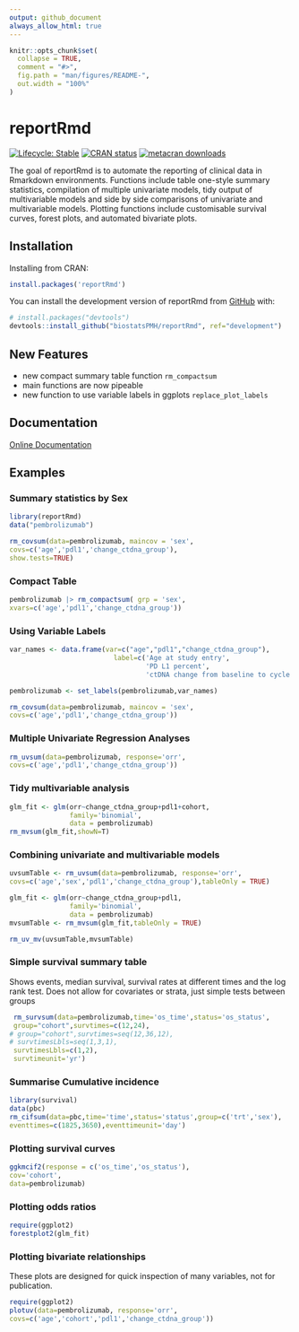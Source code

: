 ```yaml
---
output: github_document
always_allow_html: true
---
```


<!-- This file is used to create README.md
Note that the README.md document may need updating to change
'\<0.001' to '<0.001'. 
-->

```r
knitr::opts_chunk$set(
  collapse = TRUE,
  comment = "#>",
  fig.path = "man/figures/README-",
  out.width = "100%"
)

```

# reportRmd

<!-- badges: start -->
[![Lifecycle: Stable](https://img.shields.io/badge/lifecycle-stable-green.svg)](https://lifecycle.r-lib.org/articles/stages.html#stable)
[![CRAN status](https://www.r-pkg.org/badges/version/reportRmd)](https://CRAN.R-project.org/package=reportRmd)
[![metacran downloads](https://cranlogs.r-pkg.org/badges/grand-total/reportRmd)](https://cran.r-project.org/package=reportRmd)
<!-- badges: end -->

The goal of reportRmd is to automate the reporting of clinical data in Rmarkdown environments. Functions include table one-style summary statistics, compilation of multiple univariate models, tidy output of multivariable models and side by side comparisons of univariate and multivariable models. Plotting functions include customisable survival curves, forest plots, and automated bivariate plots.

## Installation

Installing from CRAN:
``` r
install.packages('reportRmd')
```

You can install the development version of reportRmd from [GitHub](https://github.com/) with:


``` r
# install.packages("devtools")
devtools::install_github("biostatsPMH/reportRmd", ref="development")
```

## New Features

- new compact summary table function `rm_compactsum`
- main functions are now pipeable
- new function to use variable labels in ggplots `replace_plot_labels`

## Documentation

[Online Documentation](https://biostatsPMH.github.io/reportRmd/)

## Examples

### Summary statistics by Sex

```r
library(reportRmd)
data("pembrolizumab")

rm_covsum(data=pembrolizumab, maincov = 'sex',
covs=c('age','pdl1','change_ctdna_group'),
show.tests=TRUE)

```

### Compact Table 

```r
pembrolizumab |> rm_compactsum( grp = 'sex',
xvars=c('age','pdl1','change_ctdna_group'))

```

### Using Variable Labels

```r
var_names <- data.frame(var=c("age","pdl1","change_ctdna_group"),
                          label=c('Age at study entry',
                                  'PD L1 percent',
                                  'ctDNA change from baseline to cycle 3'))

pembrolizumab <- set_labels(pembrolizumab,var_names)

rm_covsum(data=pembrolizumab, maincov = 'sex',
covs=c('age','pdl1','change_ctdna_group'))

```

### Multiple Univariate Regression Analyses


```r
rm_uvsum(data=pembrolizumab, response='orr',
covs=c('age','pdl1','change_ctdna_group'))

```


### Tidy multivariable analysis

```r
glm_fit <- glm(orr~change_ctdna_group+pdl1+cohort,
               family='binomial',
               data = pembrolizumab)
rm_mvsum(glm_fit,showN=T)
```


### Combining univariate and multivariable models

```r
uvsumTable <- rm_uvsum(data=pembrolizumab, response='orr',
covs=c('age','sex','pdl1','change_ctdna_group'),tableOnly = TRUE)

glm_fit <- glm(orr~change_ctdna_group+pdl1,
               family='binomial',
               data = pembrolizumab)
mvsumTable <- rm_mvsum(glm_fit,tableOnly = TRUE)

rm_uv_mv(uvsumTable,mvsumTable)
```

### Simple survival summary table 
Shows events, median survival, survival rates at different times and the log rank test.
Does not allow for covariates or strata, just simple tests between groups
```r
 rm_survsum(data=pembrolizumab,time='os_time',status='os_status',
 group="cohort",survtimes=c(12,24),
# group="cohort",survtimes=seq(12,36,12),
# survtimesLbls=seq(1,3,1),
 survtimesLbls=c(1,2),
 survtimeunit='yr')

```

### Summarise Cumulative incidence

```r
library(survival)
data(pbc)
rm_cifsum(data=pbc,time='time',status='status',group=c('trt','sex'),
eventtimes=c(1825,3650),eventtimeunit='day')
```

### Plotting survival curves

```r
ggkmcif2(response = c('os_time','os_status'),
cov='cohort',
data=pembrolizumab)
```


### Plotting odds ratios

```r
require(ggplot2)
forestplot2(glm_fit)
```

### Plotting bivariate relationships

These plots are designed for quick inspection of many variables, not for publication.
```r
require(ggplot2)
plotuv(data=pembrolizumab, response='orr',
covs=c('age','cohort','pdl1','change_ctdna_group'))

```

